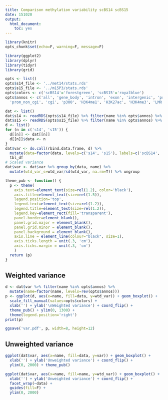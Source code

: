 ```yaml
---
title: Comparison methylation variability scBS14 scBS15
date: 151020
output:
  html_document:
    toc: yes
---
```


```r
library(knitr)
opts_chunk$set(echo=F, warning=F, message=F)
```

```r
library(ggplot2)
library(dplyr)
library(tidyr)
library(grid)
```

```r
opts <- list()
opts$s14_file <- '../met14/stats.rds'
opts$s15_file <- '../m15P3/stats.rds'
opts$colors <- c('scBS14'='forestgreen', 'scBS15'='royalblue')
opts$annos <- c('all', 'gene_body', 'intron', 'exon', 'intergenic', 'prom_cgi',
  'prom_non_cgi', 'cgi', 'p300', 'H3K4me1', 'H3K27ac', 'H3K4me3', 'LMR')
```

```r
dat <- list()
dat$s14 <- readRDS(opts$s14_file) %>% filter(name %in% opts$annos) %>% tbl_df
dat$s15 <- readRDS(opts$s15_file) %>% filter(name %in% opts$annos) %>% tbl_df
d <- list()
for (n in c('s14', 's15')) {
  d[[n]] <- dat[[n]]
  d[[n]]$data <- n
}
dat$var <- do.call(rbind.data.frame, d) %>%
  mutate(data=factor(data, levels=c('s14', 's15'), labels=c('scBS14', 'scBS15'))) %>%
  tbl_df
# Scaled variance
dat$var <- dat$var %>% group_by(data, name) %>%
  mutate(wtd_var_s=wtd_var/sd(wtd_var, na.rm=T)) %>% ungroup
```

```r
theme_pub <- function() {
  p <- theme(
    axis.text=element_text(size=rel(1.2), color='black'),
    axis.title=element_text(size=rel(1.5)),
    legend.position='top',
    legend.text=element_text(size=rel(1.2)),
    legend.title=element_text(size=rel(1.2)),
    legend.key=element_rect(fill='transparent'),
    panel.border=element_blank(),
    panel.grid.major = element_blank(),
    panel.grid.minor = element_blank(),
    panel.background = element_blank(),
    axis.line = element_line(colour="black", size=1),
    axis.ticks.length = unit(.3, 'cm'),
    axis.ticks.margin = unit(.3, 'cm')
    )
  return (p)
}
```


## Weighted variance


```r
d <- dat$var %>% filter(name %in% opts$annos) %>%
  mutate(name=factor(name, levels=rev(opts$annos)))
p <- ggplot(d, aes(x=name, fill=data, y=wtd_var)) + geom_boxplot() +
  scale_fill_manual(values=opts$colors) +
  xlab('') + ylab('\nWeighted variance') + coord_flip() +
  theme_pub() + ylim(0, 1300) +
  theme(legend.position='right')
print(p)
```

```r
ggsave('var.pdf', p, width=8, height=12)
```


## Unweighted variance

```r
ggplot(dat$var, aes(x=name, fill=data, y=var)) + geom_boxplot() +
  xlab('') + ylab('Unweighted variance') + coord_flip() +
  ylim(0, 2000) + theme_pub()
```

```r
ggplot(dat$var, aes(x=name, fill=name, y=wtd_var)) + geom_boxplot() +
  xlab('') + ylab('Unweighted variance') + coord_flip() +
  facet_wrap(~data) +
  guides(fill=F) +
  ylim(0, 2000)
```
